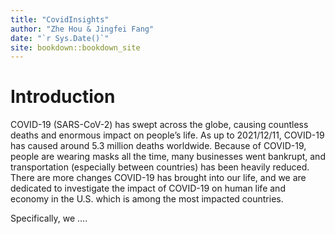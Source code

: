 ```yaml
--- 
title: "CovidInsights"
author: "Zhe Hou & Jingfei Fang"
date: "`r Sys.Date()`"
site: bookdown::bookdown_site
---
```


# Introduction
COVID-19 (SARS-CoV-2) has swept across the globe, causing countless deaths and enormous impact on people's life. As up to 2021/12/11, COVID-19 has caused around 5.3 million deaths worldwide. Because of COVID-19, people are wearing masks all the time, many businesses went bankrupt, and transportation (especially between countries) has been heavily reduced. There are more changes COVID-19 has brought into our life, and we are dedicated to investigate the impact of COVID-19 on human life and economy in the U.S. which is among the most impacted countries. 

Specifically, we ....
